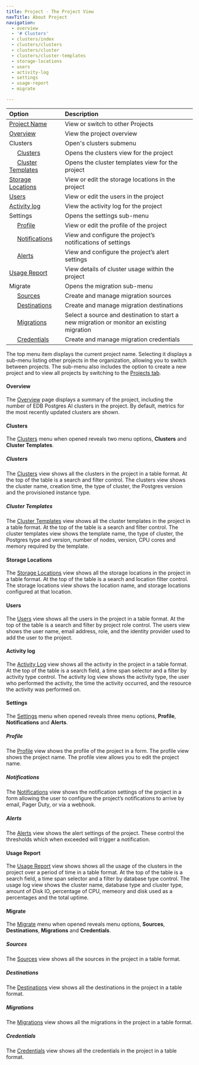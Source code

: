 ```yaml
---
title: Project - The Project View
navTitle: About Project
navigation:
  - overview
  - '# Clusters'
  - clusters/index
  - clusters/clusters
  - clusters/cluster
  - clusters/cluster-templates
  - storage-locations
  - users
  - activity-log
  - settings
  - usage-report
  - migrate

---
```


| Option                                        | Description                                                                               |
| :-------------------------------------------- | :---------------------------------------------------------------------------------------- |
| [Project Name](#project-name)                 | View or switch to other Projects                                                          |
| [Overview](#overview)                         | View the project overview                                                                 |
| Clusters                                      | Open's clusters submenu                                                                   |
|      [Clusters](#clusters)                    | Opens the clusters view for the project                                                   |
|      [Cluster Templates](#cluster-templates)  | Opens the cluster templates view for the project                                          |
| [Storage Locations](#storage-locations)       | View or edit the storage locations in the project                                         |
| [Users](#users)                               | View or edit the users in the project                                                     |
| [Activity log](#activity-log)                 | View the activity log for the project                                                     |
| Settings                                      | Opens the settings sub-menu                                                               |
|      [Profile](#profile)                      | View or edit the profile of the project                                                   |
|      [Notifications](#notifications)          | View and configure the project’s notifications of settings                                |
|      [Alerts](#alerts)                        | View and configure the project’s alert settings                                           |
| [Usage Report](#usage-report)                 | View details of cluster usage within the project                                          |
| Migrate                                       | Opens the migration sub-menu                                                              |
|      [Sources](migrate/sources.mdx)           | Create and manage migration sources                                                       |
|      [Destinations](migrate/destinations.mdx) | Create and manage migration destinations                                                  |
|      [Migrations](migrate/migrations.mdx)     | Select a source and destination to start a new migration or monitor an existing migration |
|      [Credentials](migrate/credentials.mdx)   | Create and manage migration credentials                                                   |

The top menu item displays the current project name. Selecting it displays a sub-menu listing other projects in the organization, allowing you to switch between projects. The sub-menu also includes the option to create a new project and to view all projects by switching to the [Projects tab](..).

#### Overview

The [Overview](overview.mdx) page displays a summary of the project, including the number of EDB Postgres AI clusters in the project. By default, metrics for the most recently updated clusters are shown.

#### Clusters

The [Clusters](clusters) menu when opened reveals two menu options, **Clusters** and **Cluster Templates**.

##### Clusters

The [Clusters](clusters) view shows all the clusters in the project in a table format. At the top of the table is a search and filter control. The clusters view shows the cluster name, creation time, the type of cluster, the Postgres version and the provisioned instance type.

##### Cluster Templates

The [Cluster Templates](clusters/cluster-templates.mdx) view shows all the cluster templates in the project in a table format. At the top of the table is a search and filter control. The cluster templates view shows the template name, the type of cluster, the Postgres type and version, number of nodes, version, CPU cores and memory required by the template.

#### Storage Locations

The [Storage Locations](storage-locations.mdx) view shows all the storage locations in the project in a table format. At the top of the table is a search and location filter control. The storage locations view shows the location name, and storage locations configured at that location. 

#### Users

The [Users](users.mdx) view shows all the users in the project in a table format. At the top of the table is a search and filter by project role control. The users view shows the user name, email address, role, and the identity provider used to add the user to the project.

#### Activity log

The [Activity Log](activity-log.mdx) view shows all the activity in the project in a table format. At the top of the table is a search field, a time span selector and a filter by activity type control. The activity log view shows the activity type, the user who performed the activity, the time the activity occurred, and the resource the activity was performed on.

#### Settings

The [Settings](settings) menu when opened reveals three menu options, **Profile**, **Notifications** and **Alerts**.

##### Profile

The [Profile](settings/profile.mdx) view shows the profile of the project in a form. 
The profile view shows the project name. The profile view allows you to edit the project name.

##### Notifications

The [Notifications](settings/notifications.mdx) view shows the notification settings of the project in a form allowing the user to configure the project’s notifications to arrive by email, Pager Duty, or via a webhook.

##### Alerts

The [Alerts](settings/alerts.mdx) view shows the alert settings of the project. These control the thresholds which when exceeded will trigger a notification.

#### Usage Report

The [Usage Report](usage-report.mdx) view shows shows all the usage of the clusters in the project over a period of time in a table format. At the top of the table is a search field, a time span selector and a filter by database type control. The usage log view shows the cluster name, database type and cluster type, amount of Disk IO, percentage of CPU, memeory and disk used as a percentages and the total uptime.

#### Migrate

The [Migrate](migrate) menu when opened reveals menu options, **Sources**, **Destinations**, **Migrations** and **Credentials**.

##### Sources

The [Sources](migrate/sources.mdx) view shows all the sources in the project in a table format. 

##### Destinations

The [Destinations](migrate/destinations.mdx) view shows all the destinations in the project in a table format. 

##### Migrations

The [Migrations](migrate/migrations.mdx) view shows all the migrations in the project in a table format. 

##### Credentials

The [Credentials](migrate/credentials.mdx) view shows all the credentials in the project in a table format. 
